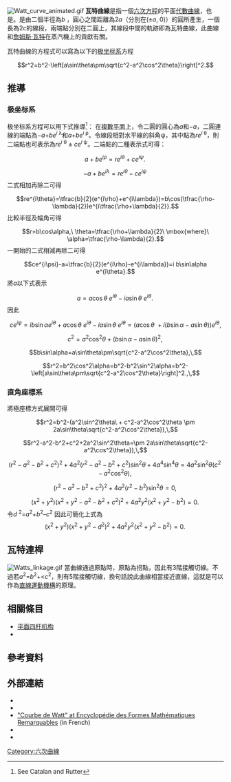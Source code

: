 [[File:Watt_curve_animated.gif|right]]
'''瓦特曲線'''是指一個[[六次方程|六次方程]]的平面[[代數曲線|代數曲線]]，也是{{le|圓代數曲線|circular algebraic curve}}。是由二個半徑為''b'' ，圓心之間距離為2''a''（分別在(±''a'', 0)）的圓所產生，一個長為2''c''的線段，兩端點分別在二圓上，其線段中間的軌跡即為瓦特曲線，此曲線和[[詹姆斯·瓦特|詹姆斯·瓦特]]在蒸汽機上的貢獻有關。

瓦特曲線的方程式可以寫為以下的[[极坐标系|极坐标系]]方程
:<math>r^2=b^2-\left[a\sin\theta\pm\sqrt{c^2-a^2\cos^2\theta}\right]^2.</math>

==推導==
===极坐标系===
极坐标系方程可以用下式推導<ref>See Catalan and Rutter</ref>：
在[[複數平面|複數平面]]上，令二圓的圓心為''a''和''−a''，二圓連線的端點為''−a''+''be''<sup>''i'' λ</sup>和''a''+''be''<sup>''i'' ρ</sup>。令線段相對水平線的斜角ψ，其中點為''re''<sup>''i'' θ</sup>，則二端點也可表示為''re''<sup>''i'' θ</sup> ± ''ce''<sup>''i'' ψ</sup>。二端點的二種表示式可得：
:<math>a+be^{i\rho}=re^{i\theta}+ce^{i\psi}.\,</math>
:<math>-a+be^{i\lambda}=re^{i\theta}-ce^{i\psi}\,</math>
二式相加再除二可得
:<math>re^{i\theta}=\tfrac{b}{2}(e^{i\rho}+e^{i\lambda})=b\cos(\tfrac{\rho-\lambda}{2})e^{i\tfrac{\rho+\lambda}{2}}.</math>
比較半徑及幅角可得
:<math>r=b\cos\alpha,\ \theta=\tfrac{\rho+\lambda}{2}\ \mbox{where}\ \alpha=\tfrac{\rho-\lambda}{2}.</math>
一開始的二式相減再除二可得
:<math>ce^{i\psi}-a=\tfrac{b}{2}(e^{i\rho}-e^{i\lambda})=i b\sin\alpha e^{i\theta}.</math>
將''a''以下式表示
:<math>a=a\cos\theta\ e^{i\theta} - i a\sin\theta\ e^{i\theta}.\,</math>
因此
:<math>ce^{i\psi}=i b\sin\alpha e^{i\theta}+a\cos\theta\ e^{i\theta} - i a\sin\theta\ e^{i\theta}=(a\cos\theta\ +i(b\sin\alpha-a\sin\theta))e^{i\theta},</math>
:<math>c^2=a^2\cos^2\theta+(b\sin\alpha-a\sin\theta)^2,\,</math>
:<math>b\sin\alpha=a\sin\theta\pm\sqrt{c^2-a^2\cos^2\theta},\,</math>
:<math>r^2=b^2\cos^2\alpha=b^2-b^2\sin^2\alpha=b^2-\left[a\sin\theta\pm\sqrt{c^2-a^2\cos^2\theta}\right]^2.,\,</math>

===直角座標系===
將極座標方式展開可得
:<math>r^2=b^2-(a^2\sin^2\theta\ + c^2-a^2\cos^2\theta \pm 2a\sin\theta\sqrt{c^2-a^2\cos^2\theta}),\,</math>
:<math>r^2-a^2-b^2+c^2+2a^2\sin^2\theta=\pm 2a\sin\theta\sqrt{c^2-a^2\cos^2\theta}),\,</math>
:<math>(r^2-a^2-b^2+c^2)^2+4a^2(r^2-a^2-b^2+c^2)\sin^2\theta+4a^4\sin^4\theta=4a^2\sin^2\theta(c^2-a^2\cos^2\theta),\,</math>
:<math>(r^2-a^2-b^2+c^2)^2+4a^2(r^2-b^2)\sin^2\theta=0,\,</math>
:<math>(x^2+y^2)(x^2+y^2-a^2-b^2+c^2)^2+4a^2y^2(x^2+y^2-b^2)=0.\,</math>
令''d'' <sup>2</sup>=''a''<sup>2</sup>+''b''<sup>2</sup>–''c''<sup>2</sup> 因此可簡化上式為:<math>(x^2+y^2)(x^2+y^2-d^2)^2+4a^2y^2(x^2+y^2-b^2)=0.\,</math>

==瓦特連桿==
[[File:Watts_linkage.gif|right]]
<!--{{main|Watt's linkage}}-->
當曲線通過原點時，原點為拐點，因此有3階接觸切線。不過若''a''<sup>2</sup>=''b''<sup>2</sup>+<''c''<sup>2</sup>，則有5階接觸切線，換句話說此曲線相當接近直線，這就是{{le|瓦特連桿|Watt's linkage}}可以作為[[直線運動機構|直線運動機構]]的原理。

==相關條目==
* [[平面四杆机构|平面四杆机构]]
* {{le|瓦特連桿|Watt's linkage}}

==參考資料==
{{reflist}}

==外部連結==
* {{MathWorld|title=Watt's Curve|urlname=WattsCurve}}
* {{MacTutor|class=Curves|id=Watts|title=Watt's Curve}}
* [http://www.mathcurve.com/courbes2d/watt/watt.shtml "Courbe de Watt" at Encyclopédie des Formes Mathématiques Remarquables] {{Wayback|url=http://www.mathcurve.com/courbes2d/watt/watt.shtml |date=20210102211558 }} (in French)
* {{cite journal |last=Catalan|first=E.|authorlink=Eugène Charles Catalan|title=Sur la Courbe de Watt
|journal=[[Mathesis_(journal)|Mathesis]]|volume=V|year=1885|page=154}}
* {{cite book |title=Geometry of Curves|url=https://archive.org/details/geometryofcurves0000rutt|first=John W.|last=Rutter
|publisher=CRC Press|year=2000|isbn=1-58488-166-6|pages=73ff.}}

{{DEFAULTSORT:Watt's Curve}}
[[Category:六次曲線|Category:六次曲線]]